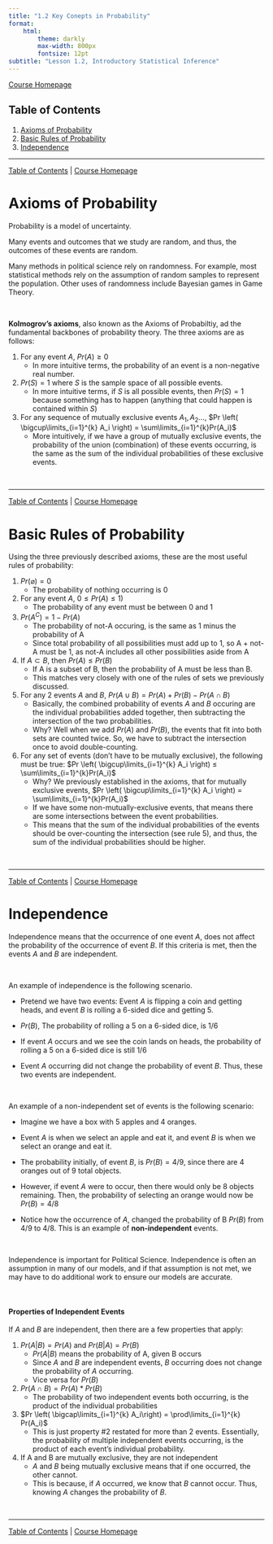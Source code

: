 ```yaml
---
title: "1.2 Key Conepts in Probability"
format:
    html:
        theme: darkly
        max-width: 800px
        fontsize: 12pt
subtitle: "Lesson 1.2, Introductory Statistical Inference"
---
```


[Course Homepage](https://politicalscience.github.io/stats)

## Table of Contents {#contents}

1.  [Axioms of Probability](#axioms)
2.  [Basic Rules of Probability](#rules)
3.  [Independence](#independence)

------------------------------------------------------------------------

[Table of Contents](#contents) \| [Course Homepage](https://politicalscience.github.io/stats)

# Axioms of Probability {#axioms}

Probability is a model of uncertainty.

Many events and outcomes that we study are random, and thus, the outcomes of these events are random.

Many methods in political science rely on randomness. For example, most statistical methods rely on the assumption of random samples to represent the population. Other uses of randomness include Bayesian games in Game Theory.

<br />

**Kolmogrov's axioms**, also known as the Axioms of Probabiltiy, ad the fundamental backbones of probability theory. The three axioms are as follows:

1.  For any event $A$, $Pr(A) ≥ 0$
    -   In more intuitive terms, the probability of an event is a non-negative real number.
2.  $Pr(S) = 1$ where $S$ is the sample space of all possible events.
    -   In more intuitive terms, if $S$ is all possible events, then $Pr(S)=1$ because something has to happen (anything that could happen is contained within $S$)
3.  For any sequence of mutually exclusive events $A_1, A_2...$, $Pr \left( \bigcup\limits_{i=1}^{k} A_i \right) = \sum\limits_{i=1}^{k}Pr(A_i)$
    -   More intuitively, if we have a group of mutually exclusive events, the probability of the union (combination) of these events occurring, is the same as the sum of the individual probabilities of these exclusive events.

<br />

------------------------------------------------------------------------

[Table of Contents](#contents) \| [Course Homepage](https://politicalscience.github.io/stats)

# Basic Rules of Probability {#rules}

Using the three previously described axioms, these are the most useful rules of probability:

1.  $Pr(\varnothing)=0$
    -   The probability of nothing occurring is 0
2.  For any event $A$, $0 ≤ Pr(A) ≤ 1)$
    -   The probability of any event must be between 0 and 1
3.  $Pr(A^C) = 1 - Pr(A)$
    -   The probability of not-A occuring, is the same as 1 minus the probability of A
    -   Since total probability of all possibilities must add up to 1, so A + not-A must be 1, as not-A includes all other possibilities aside from A
4.  If $A \subset B$, then $Pr(A) ≤ Pr(B)$
    -   If A is a subset of B, then the probability of A must be less than B.
    -   This matches very closely with one of the rules of sets we previously discussed.
5.  For any 2 events $A$ and $B$, $Pr(A \cup B) = Pr(A) + Pr(B) - Pr(A \cap B)$
    -   Basically, the combined probability of events $A$ and $B$ occuring are the individual probabilities added together, then subtracting the intersection of the two probabilities.
    -   Why? Well when we add $Pr(A)$ and $Pr(B)$, the events that fit into both sets are counted twice. So, we have to subtract the intersection once to avoid double-counting.
6.  For any set of events (don't have to be mutually exclusive), the following must be true: $Pr \left( \bigcup\limits_{i=1}^{k} A_i \right) ≤ \sum\limits_{i=1}^{k}Pr(A_i)$
    -   Why? We previously established in the axioms, that for mutually exclusive events, $Pr \left( \bigcup\limits_{i=1}^{k} A_i \right) = \sum\limits_{i=1}^{k}Pr(A_i)$
    -   If we have some non-mutually-exclusive events, that means there are some intersections between the event probabilities.
    -   This means that the sum of the individual probabilities of the events should be over-counting the intersection (see rule 5), and thus, the sum of the individual probabilities should be higher.

<br />

------------------------------------------------------------------------

[Table of Contents](#contents) \| [Course Homepage](https://politicalscience.github.io/stats)

# Independence {#independence}

Independence means that the occurrence of one event $A$, does not affect the probability of the occurrence of event $B$. If this criteria is met, then the events $A$ and $B$ are independent.

<br />

An example of independence is the following scenario.

-   Pretend we have two events: Event $A$ is flipping a coin and getting heads, and event $B$ is rolling a 6-sided dice and getting 5.

-   $Pr(B)$, The probability of rolling a 5 on a 6-sided dice, is $1/6$

-   If event $A$ occurs and we see the coin lands on heads, the probability of rolling a 5 on a 6-sided dice is still $1/6$

-   Event $A$ occurring did not change the probability of event $B$. Thus, these two events are independent.

<br />

An example of a non-independent set of events is the following scenario:

-   Imagine we have a box with 5 apples and 4 oranges.

-   Event $A$ is when we select an apple and eat it, and event $B$ is when we select an orange and eat it.

-   The probability initially, of event $B$, is $Pr(B) = 4/9$, since there are 4 oranges out of 9 total objects.

-   However, if event $A$ were to occur, then there would only be 8 objects remaining. Then, the probability of selecting an orange would now be $Pr(B) = 4/8$

-   Notice how the occurrence of $A$, changed the probability of B $Pr(B)$ from $4/9$ to $4/8$. This is an example of **non-independent** events.

<br />

Independence is important for Political Science. Independence is often an assumption in many of our models, and if that assumption is not met, we may have to do additional work to ensure our models are accurate.

<br />

#### Properties of Independent Events

If $A$ and $B$ are independent, then there are a few properties that apply:

1.  $Pr(A|B) = Pr(A)$ and $Pr(B|A) = Pr(B)$
    -   $Pr(A|B)$ means the probability of A, given B occurs
    -   Since $A$ and $B$ are independent events, $B$ occurring does not change the probability of $A$ occurring.
    -   Vice versa for $Pr(B)$
2.  $Pr(A \cap B) = Pr(A) * Pr(B)$
    -   The probability of two independent events both occurring, is the product of the individual probabilities
3.  $Pr \left( \bigcap\limits_{i=1}^{k} A_i\right) = \prod\limits_{i=1}^{k} Pr(A_i)$
    -   This is just property #2 restated for more than 2 events. Essentially, the probability of multiple independent events occurring, is the product of each event's individual probability.
4.  If A and B are mutually exclusive, they are not independent
    -   $A$ and $B$ being mutually exclusive means that if one occurred, the other cannot.
    -   This is because, if $A$ occurred, we know that $B$ cannot occur. Thus, knowing $A$ changes the probability of $B$.

<br />

------------------------------------------------------------------------

[Table of Contents](#contents) \| [Course Homepage](https://politicalscience.github.io/stats)